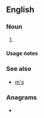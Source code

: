 {{also|Appendix:Variations of "ms"}}
==English==

===Noun===
{{head|en|noun plural form}}

# {{plural of|M|lang=en}}

====Usage notes====
{{U:en:plurals of letters}}

===See also===
* [[m's]]

===Anagrams===
* {{anagrams|en|a=ms|S & M|S&M|SM|Sm|sm}}